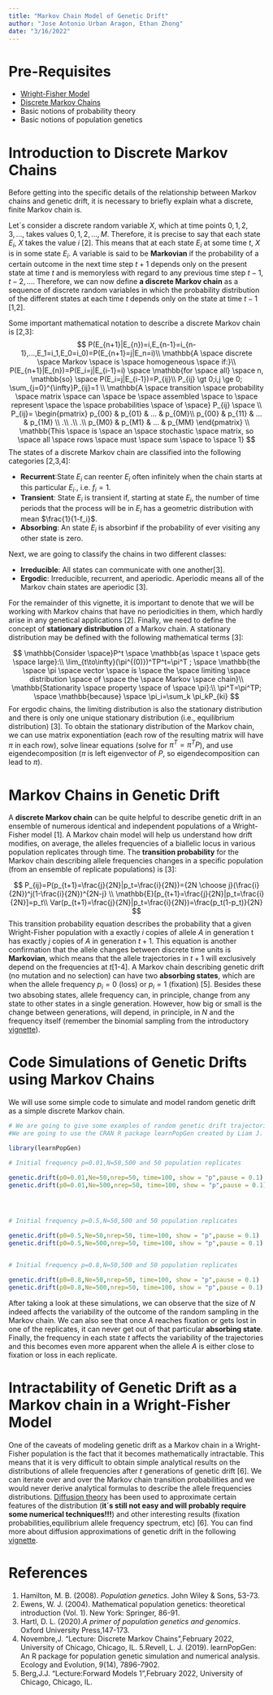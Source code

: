 ```yaml
---
title: "Markov Chain Model of Genetic Drift"
author: "Jose Antonio Urban Aragon, Ethan Zhong"
date: "3/16/2022"
---
```


# Pre-Requisites
  * [Wright-Fisher Model](https://stephens999.github.io/fiveMinuteStats/wright_fisher_model.html)
  * [Discrete Markov Chains](http://stephens999.github.io/fiveMinuteStats/markov_chains_discrete_intro.html)
  * Basic notions of probability theory
  * Basic notions of population genetics

# Introduction to Discrete Markov Chains

Before getting into the specific details of the relationship between Markov chains and genetic drift, it is necessary to briefly explain what a discrete, finite Markov chain is.    
  
Let´s consider a discrete random variable $X$, which at time points $0,1,2,3,...$, takes values $0,1,2,...,M$. Therefore, it is precise to say that each state $E_i$, $X$ takes the value $i$ [2]. This means that at each state $E_i$ at some time $t$, $X$ is in some state $E_i$. A variable is said to be **Markovian** if the probability of a certain outcome in the next time step $t+1$ depends only on the present state at time $t$ and is memoryless with regard to any previous time step $t-1,t-2,...$. Therefore, we can now define **a discrete Markov chain** as a sequence of discrete random variables in which the probability distribution of the different states at each time $t$ depends only on the state at time $t-1$ [1,2].


Some important mathematical notation to describe a discrete Markov chain is [2,3]:  
$$
P(E_{n+1}|E_{n})=i,E_{n-1}=i_{n-1},...,E_1=i_1,E_0=i_0)=P(E_{n+1}=j|E_n=i)\\
\mathbb{A \space discrete \space Markov \space is \space homogeneous \space if:}\\
P(E_{n+1}|E_{n})=P(E_i=j|E_{i-1}=i) \space \mathbb{for \space all} \space n, \mathbb{so} \space P(E_i=j|E_{i-1})=P_{ij}\\
P_{ij} \gt 0;i,j \ge 0; \sum_{j=0}^{\infty}P_{ij}=1 \\
\mathbb{A \space transition \space probability \space matrix \space can \space be \space assembled \space to \space represent \space the \space probabilities \space of \space} P_{ij} \space \\
P_{ij}= \begin{pmatrix}
p_{00} & p_{01} & ... & p_{0M}\\
p_{00} & p_{11} & ... & p_{1M} \\
.\\
.\\
.\\
p_{M0} & p_{M1} & ... & p_{MM}
\end{pmatrix} \\
\mathbb{This \space is \space an \space stochastic \space matrix, so \space all \space rows \space must \space sum \space to \space 1}
$$
The states of a discrete Markov chain are classified into the following categories [2,3,4]:  

  * **Recurrent**:State $E_i$ can reenter $E_i$ often infinitely when the chain starts at this particular $E_i$., i.e. $f_{i}=1$. 
  * **Transient**: State $E_i$ is transient if, starting at state $E_i$, the number of time periods that the process will be in $E_i$ has a geometric distribution with mean $\frac{1}{1-f_i}$.  
  * **Absorbing**: An state $E_i$ is absorbinf if the probability of ever visiting any other state is zero.  


Next, we are going to classify the chains in two different classes:  

  * **Irreducible**: All states can communicate with one another[3].
  * **Ergodic**: Irreducible, recurrent, and aperiodic. Aperiodic means all of the Markov chain states are aperiodic [3].  
  

For the remainder of this vignette, it is important to denote that we will be working with Markov chains that have no periodicities in them, which hardly arise in any genetical applications [2]. Finally, we need to define the concept of **stationary distribution** of a Markov chain. A stationary distribution may be defined with the following mathematical terms [3]:  

$$
\mathbb{Consider \space}P^t \space \mathbb{as \space t \space gets \space large}:\\
\lim_{t\to\infty}(\pi^{(0)})^TP^t=\pi^T ; \space \mathbb{the \space \pi \space vector \space is \space the \space limiting \space distribution \space of \space the \space Markov \space chain}\\
\mathbb{Stationarity \space property \space of \space \pi}:\\
\pi^T=\pi^TP; \space \mathbb{because} \space \pi_i=\sum_k \pi_kP_{ki} 
$$
For ergodic chains, the limiting distribution is also the stationary distribution and there is only one unique stationary distribution (i.e., equilibrium distribution) [3]. To obtain the stationary distribution of the Markov chain, we can use matrix exponentiation (each row of the resulting matrix will have $\pi$ in each row), solve linear equations (solve for $\pi^T=\pi^TP$), and use eigendecomposition ($\pi$ is left eigenvector of $P$, so eigendecomposition can lead to $\pi$).


# Markov Chains in Genetic Drift

A **discrete Markov chain** can be quite helpful to describe genetic drift in an ensemble of numerous identical and independent populations of a Wright-Fisher model [1]. A Markov chain model will help us understand how drift modifies, on average, the alleles frequencies of a biallelic locus in various population replicates through time. The **transition probability** for the Markov chain describing allele frequencies changes in a specific population (from an ensemble of replicate populations) is [3]:  

$$
P_{ij}=P(p_{t+1}=\frac{j}{2N}|p_t=\frac{i}{2N})={2N \choose j}(\frac{i}{2N})^j(1-\frac{i}{2N})^{2N-j} \\
\mathbb{E}[p_{t+1}=\frac{j}{2N}|p_t=\frac{i}{2N}]=p_t\\
Var(p_{t+1}=\frac{j}{2N}|p_t=\frac{i}{2N})=\frac{p_t(1-p_t)}{2N}
$$
This transition probability equation describes the probability that a given Wright-Fisher population with a exactly $i$ copies of allele $A$ in generation t has exactly $j$ copies of $A$ in generation $t+1$. This equation is another confirmation that the allele changes between discrete time units is **Markovian**, which means that the allele trajectories in $t+1$ will exclusively depend on the frequencies at $t$[1-4]. A Markov chain describing genetic drift (no mutation and no selection) can have two **absorbing states**, which are when the allele frequency $p_i=0$ (loss) or $p_i=1$ (fixation) [5]. Besides these two absobing states, allele frequency can, in principle, change from any state to other states in a single generation. However, how big or small is the change between generations, will depend, in principle, in $N$ and the frequency itself (remember the binomial sampling from the introductory [vignette](https://jaurbanchicago.github.io/docs/Genetic_Drift_Intro.html)).  

# Code Simulations of Genetic Drifts using Markov Chains  

We will use some simple code to simulate and model random genetic drift as a simple discrete Markov chain.  



```r
# We are going to give some examples of random genetic drift trajectories using the transition probability (Pij). 
#We are going to use the CRAN R package learnPopGen created by Liam J. Revell [5]

library(learnPopGen)

# Initial frequency p=0.01,N=50,500 and 50 population replicates

genetic.drift(p0=0.01,Ne=50,nrep=50, time=100, show = "p",pause = 0.1)
genetic.drift(p0=0.01,Ne=500,nrep=50, time=100, show = "p",pause = 0.1)




# Initial frequency p=0.5,N=50,500 and 50 population replicates

genetic.drift(p0=0.5,Ne=50,nrep=50, time=100, show = "p",pause = 0.1)
genetic.drift(p0=0.5,Ne=500,nrep=50, time=100, show = "p",pause = 0.1)


# Initial frequency p=0.8,N=50,500 and 50 population replicates

genetic.drift(p0=0.8,Ne=50,nrep=50, time=100, show = "p",pause = 0.1)
genetic.drift(p0=0.8,Ne=500,nrep=50, time=100, show = "p",pause = 0.1)


```



After taking a look at these simulations, we can observe that the size of $N$ indeed affects the variability of the outcome of the random sampling in the Markov chain. We can also see that once $A$ reaches fixation or gets lost in one of the replicates, it can never get out of that particular **absorbing state**. Finally, the frequency in each state $t$ affects the variability of the trajectories and this becomes even more apparent when the allele $A$ is either close to fixation or loss in each replicate.


# Intractability of Genetic Drift as a Markov chain in a Wright-Fisher Model


One of the caveats of modeling genetic drift as a Markov chain in a Wright-Fisher population is the fact that it becomes mathematically intractable. This means that it is very difficult to obtain simple analytical results on the distributions of allele frequencies after $t$ generations of genetic drift [6]. We can iterate over and over the Markov chain transition probabilities and we would never derive analytical formulas to describe the allele frequencies distributions. [Diffusion theory](https://jaurbanchicago.github.io/docs/diffusion_process.html) has been used to approximate certain features of the distribution (**it´s still not easy and will probably require some numerical techniques!!!**) and other interesting results (fixation probabilities,equilibrium allele frequency spectrum, etc) [6]. You can find more about diffusion approximations of genetic drift in the following [vignette](https://jaurbanchicago.github.io/docs/diffusion_approx.html).


# References

1. Hamilton, M. B. (2008). *Population genetics*. John Wiley & Sons, 53-73.  
2. Ewens, W. J. (2004). Mathematical population genetics: theoretical introduction (Vol. 1). New York: Springer, 86-91.  
3. Hartl, D. L. (2020).*A primer of population genetics and genomics*. Oxford University Press,147-173.
4. Novembre,J. "Lecture: Discrete Markov Chains",February 2022, University of Chicago, Chicago, IL.
5.Revell, L. J. (2019). learnPopGen: An R package for population genetic simulation and numerical analysis. Ecology and Evolution, 9(14), 7896-7902.
6. Berg,J.J. "Lecture:Forward Models 1",February 2022, University of Chicago, Chicago, IL.






